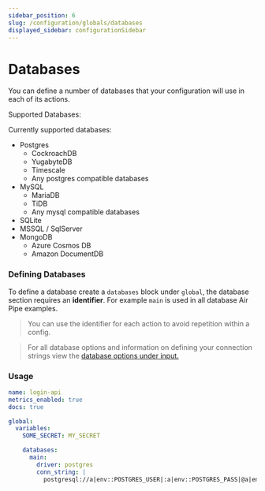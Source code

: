 ```yaml
---
sidebar_position: 6
slug: /configuration/globals/databases
displayed_sidebar: configurationSidebar
---
```


# Databases

You can define a number of databases that your configuration will use in each of its actions.

Supported Databases:

Currently supported databases:
- Postgres
    - CockroachDB
    - YugabyteDB
    - Timescale
    - Any postgres compatible databases
- MySQL
    - MariaDB
    - TiDB
    - Any mysql compatible databases
- SQLite
- MSSQL / SqlServer
- MongoDB
    - Azure Cosmos DB
    - Amazon DocumentDB

### Defining Databases

To define a database create a `databases` block under `global`, the database section requires an **identifier**.
For example `main` is used in all database Air Pipe examples.

> You can use the identifier for each action to avoid repetition within a config.

> For all database options and information on defining your connection strings view the [database options under input.](/docs/configuration/interfaces/actions/inputs/databases)


<h3>Usage</h3>

```yml
name: login-api
metrics_enabled: true
docs: true

global:
  variables:
    SOME_SECRET: MY_SECRET

    databases:
      main:
        driver: postgres
        conn_string: |
          postgresql://a|env::POSTGRES_USER|:a|env::POSTGRES_PASS|@a|env::POSTGRES_HOST|?connect_timeout=10"

```

